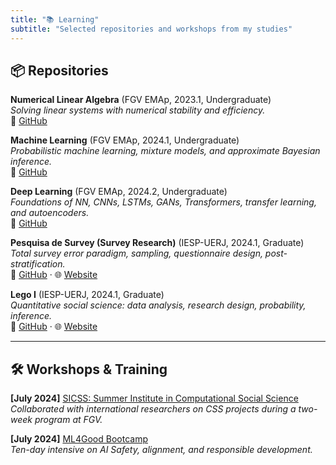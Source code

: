 ```yaml
---
title: "📚 Learning"
subtitle: "Selected repositories and workshops from my studies"
---
```


## 📦 Repositories

**Numerical Linear Algebra** (FGV EMAp, 2023.1, Undergraduate)  
  _Solving linear systems with numerical stability and efficiency._  
  🔗 [GitHub](https://github.com/felipelmc/Numerical-Linear-Algebra)

**Machine Learning**  (FGV EMAp, 2024.1, Undergraduate)  
  _Probabilistic machine learning, mixture models, and approximate Bayesian inference._  
  🔗 [GitHub](https://github.com/felipelmc/Machine-Learning)

**Deep Learning**  (FGV EMAp, 2024.2, Undergraduate)  
  _Foundations of NN, CNNs, LSTMs, GANs, Transformers, transfer learning, and autoencoders._  
  🔗 [GitHub](https://github.com/felipelmc/Deep-Learning)

<!-- - **ML Algorithms from Scratch**  
  _Implements foundational ML algorithms including regression, trees, neural nets, and clustering._  
  🔗 [GitHub](https://github.com/felipelmc/MLAlgorithms-from-scratch)

- **Data Visualization**  
  _Visual storytelling using D3.js, Python, and Power BI._  
  🔗 [GitHub](https://github.com/felipelmc/Data-Visualization) -->

**Pesquisa de Survey (Survey Research)** (IESP-UERJ, 2024.1, Graduate)  
  _Total survey error paradigm, sampling, questionnaire design, post-stratification._  
  🔗 [GitHub](https://github.com/felipelmc/Survey-Research) · 🌐 [Website](https://felipelamarca.com/Survey-Research/)

**Lego I** (IESP-UERJ, 2024.1, Graduate)  
  _Quantitative social science: data analysis, research design, probability, inference._  
  🔗 [GitHub](https://github.com/felipelmc/Lego-I) · 🌐 [Website](https://felipelamarca.com/Lego-I/)

<!-- - **Teoria Política I**  
  _From classical antiquity to early modern political thought._  
  🔗 [GitHub](https://github.com/felipelmc/Political-Theory-I) · 🌐 [Website](https://felipelamarca.com/Political-Theory-I/) -->

---

## 🛠 Workshops & Training

**[July 2024]** [SICSS: Summer Institute in Computational Social Science](https://sicss.io/2024/fgv-ecmi-brazil/)  
  _Collaborated with international researchers on CSS projects during a two-week program at FGV._

**[July 2024]** [ML4Good Bootcamp](https://www.ml4good.org/)  
  _Ten-day intensive on AI Safety, alignment, and responsible development._
